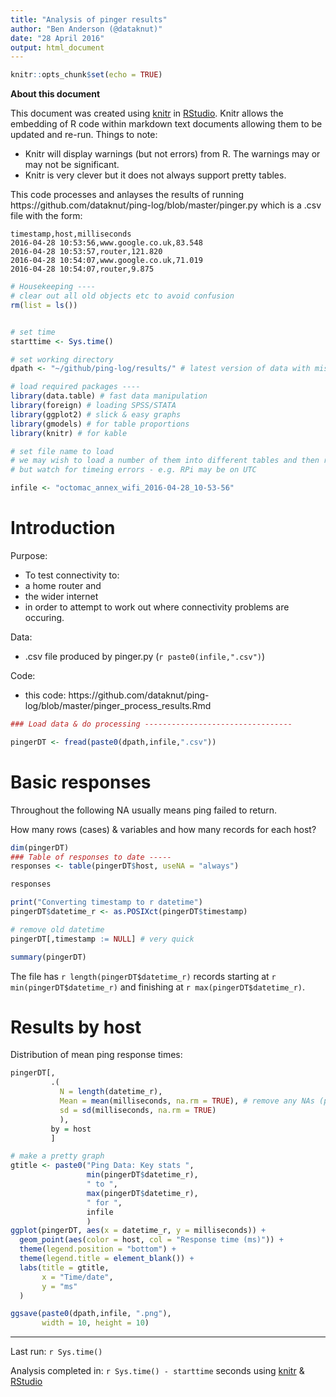 ```yaml
---
title: "Analysis of pinger results"
author: "Ben Anderson (@dataknut)"
date: "28 April 2016"
output: html_document
---
```


```r
knitr::opts_chunk$set(echo = TRUE)
```

**About this document**

This document was created using [knitr](https://cran.r-project.org/package=knitr) in [RStudio](http://www.rstudio.com). Knitr allows the embedding of R code within markdown text documents allowing them to be updated and re-run. Things to note:

* Knitr will display warnings (but not errors) from R. The warnings may or may not be significant.
* Knitr is very clever but it does not always support pretty tables.

This code processes and anlayses the results of running https://github.com/dataknut/ping-log/blob/master/pinger.py which is a .csv file with the form:

    timestamp,host,milliseconds
    2016-04-28 10:53:56,www.google.co.uk,83.548
    2016-04-28 10:53:57,router,121.820
    2016-04-28 10:54:07,www.google.co.uk,71.019
    2016-04-28 10:54:07,router,9.875

````r
# Housekeeping ----
# clear out all old objects etc to avoid confusion
rm(list = ls()) 


# set time
starttime <- Sys.time()

# set working directory
dpath <- "~/github/ping-log/results/" # latest version of data with missing properly coded

# load required packages ----
library(data.table) # fast data manipulation
library(foreign) # loading SPSS/STATA
library(ggplot2) # slick & easy graphs
library(gmodels) # for table proportions
library(knitr) # for kable

# set file name to load
# we may wish to load a number of them into different tables and then rbind
# but watch for timeing errors - e.g. RPi may be on UTC

infile <- "octomac_annex_wifi_2016-04-28_10-53-56"
````

# Introduction
Purpose:

* To test connectivity to:
 * a home router and 
 * the wider internet 
* in order to attempt to work out where connectivity problems are occuring.

Data:

* .csv file produced by pinger.py (`r paste0(infile,".csv")`)

Code:

* this code: https://github.com/dataknut/ping-log/blob/master/pinger_process_results.Rmd

```r
### Load data & do processing ---------------------------------

pingerDT <- fread(paste0(dpath,infile,".csv"))

```

# Basic responses
Throughout the following NA usually means ping failed to return.

How many rows (cases) & variables and how many records for each host?

````r
dim(pingerDT)
### Table of responses to date -----
responses <- table(pingerDT$host, useNA = "always")

responses

print("Converting timestamp to r datetime")
pingerDT$datetime_r <- as.POSIXct(pingerDT$timestamp)

# remove old datetime
pingerDT[,timestamp := NULL] # very quick

summary(pingerDT)
````

The file has `r length(pingerDT$datetime_r)` records starting at `r min(pingerDT$datetime_r)` and finishing at `r max(pingerDT$datetime_r)`.

# Results by host
Distribution of mean ping response times:
````r
pingerDT[,
         .(
           N = length(datetime_r),
           Mean = mean(milliseconds, na.rm = TRUE), # remove any NAs (ping failed to respond)
           sd = sd(milliseconds, na.rm = TRUE)
           ),
         by = host
         ]
````

````r
# make a pretty graph
gtitle <- paste0("Ping Data: Key stats ", 
                 min(pingerDT$datetime_r), 
                 " to ",
                 max(pingerDT$datetime_r), 
                 " for ",
                 infile
                 )
ggplot(pingerDT, aes(x = datetime_r, y = milliseconds)) + 
  geom_point(aes(color = host, col = "Response time (ms)")) +
  theme(legend.position = "bottom") +
  theme(legend.title = element_blank()) +
  labs(title = gtitle,
       x = "Time/date",
       y = "ms"
  )

ggsave(paste0(dpath,infile, ".png"), 
       width = 10, height = 10)
````

---------------------------------
Last run: `r Sys.time()`

Analysis completed in: `r Sys.time() - starttime` seconds using [knitr](https://cran.r-project.org/package=knitr) & [RStudio](http://www.rstudio.com)